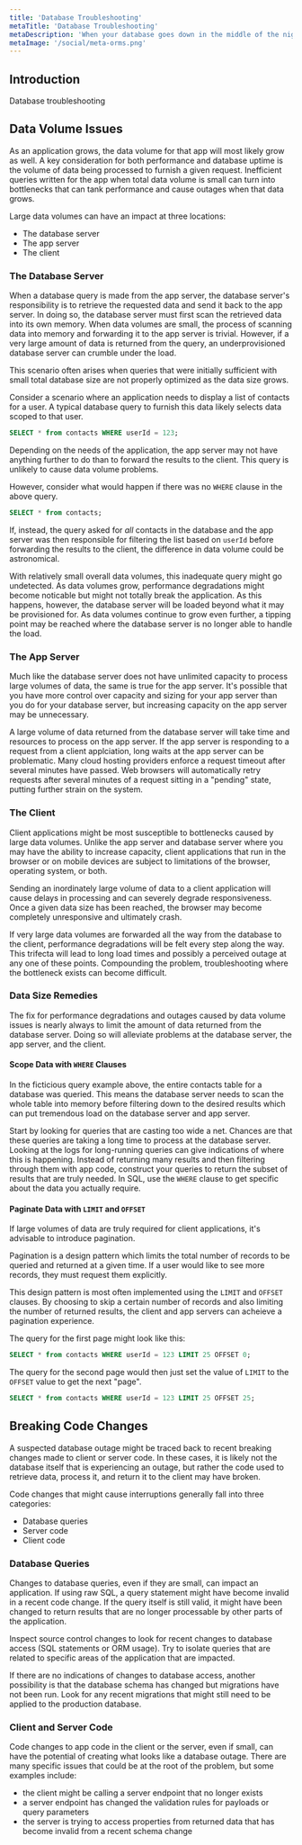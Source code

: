 ```yaml
---
title: 'Database Troubleshooting'
metaTitle: 'Database Troubleshooting'
metaDescription: 'When your database goes down in the middle of the night, the most stressful part is not knowing why. This article guides you through the possible reasons your database might be down and what you can do to fix it.'
metaImage: '/social/meta-orms.png'
---
```


## Introduction

Database troubleshooting

## Data Volume Issues

As an application grows, the data volume for that app will most likely grow as well. A key consideration for both performance and database uptime is the volume of data being processed to furnish a given request. Inefficient queries written for the app when total data volume is small can turn into bottlenecks that can tank performance and cause outages when that data grows.

Large data volumes can have an impact at three locations:

- The database server
- The app server
- The client

### The Database Server

When a database query is made from the app server, the database server's responsibility is to retrieve the requested data and send it back to the app server. In doing so, the database server must first scan the retrieved data into its own memory. When data volumes are small, the process of scanning data into memory and forwarding it to the app server is trivial. However, if a very large amount of data is returned from the query, an underprovisioned database server can crumble under the load.

This scenario often arises when queries that were initially sufficient with small total database size are not properly optimized as the data size grows.

Consider a scenario where an application needs to display a list of contacts for a user. A typical database query to furnish this data likely selects data scoped to that user.

```sql
SELECT * from contacts WHERE userId = 123;
```

Depending on the needs of the application, the app server may not have anything further to do than to forward the results to the client. This query is unlikely to cause data volume problems.

However, consider what would happen if there was no `WHERE` clause in the above query.

```sql
SELECT * from contacts;
```

If, instead, the query asked for _all_ contacts in the database and the app server was then responsible for filtering the list based on `userId` before forwarding the results to the client, the difference in data volume could be astronomical.

With relatively small overall data volumes, this inadequate query might go undetected. As data volumes grow, performance degradations might become noticable but might not totally break the application. As this happens, however, the database server will be loaded beyond what it may be provisioned for. As data volumes continue to grow even further, a tipping point may be reached where the database server is no longer able to handle the load.

### The App Server

Much like the database server does not have unlimited capacity to process large volumes of data, the same is true for the app server. It's possible that you have more control over capacity and sizing for your app server than you do for your database server, but increasing capacity on the app server may be unnecessary.

A large volume of data returned from the database server will take time and resources to process on the app server. If the app server is responding to a request from a client applciation, long waits at the app server can be problematic. Many cloud hosting providers enforce a request timeout after several minutes have passed. Web browsers will automatically retry requests after several minutes of a request sitting in a "pending" state, putting further strain on the system.

### The Client

Client applications might be most susceptible to bottlenecks caused by large data volumes. Unlike the app server and database server where you may have the ability to increase capacity, client applications that run in the browser or on mobile devices are subject to limitations of the browser, operating system, or both.

Sending an inordinately large volume of data to a client application will cause delays in processing and can severely degrade responsiveness. Once a given data size has been reached, the browser may become completely unresponsive and ultimately crash.

If very large data volumes are forwarded all the way from the database to the client, performance degradations will be felt every step along the way. This trifecta will lead to long load times and possibly a perceived outage at any one of these points. Compounding the problem, troubleshooting where the bottleneck exists can become difficult.

### Data Size Remedies

The fix for performance degradations and outages caused by data volume issues is nearly always to limit the amount of data returned from the database server. Doing so will alleviate problems at the database server, the app server, and the client.

#### Scope Data with `WHERE` Clauses

In the ficticious query example above, the entire contacts table for a database was queried. This means the database server needs to scan the whole table into memory before filtering down to the desired results which can put tremendous load on the database server and app server.

Start by looking for queries that are casting too wide a net. Chances are that these queries are taking a long time to process at the database server. Looking at the logs for long-running queries can give indications of where this is happening. Instead of returning many results and then filtering through them with app code, construct your queries to return the subset of results that are truly needed. In SQL, use the `WHERE` clause to get specific about the data you actually require.

#### Paginate Data with `LIMIT` and `OFFSET`

If large volumes of data are truly required for client applications, it's advisable to introduce pagination.

Pagination is a design pattern which limits the total number of records to be queried and returned at a given time. If a user would like to see more records, they must request them explicitly.

This design pattern is most often implemented using the `LIMIT` and `OFFSET` clauses. By choosing to skip a certain number of records and also limiting the number of returned results, the client and app servers can acheieve a pagination experience.

The query for the first page might look like this:

```sql
SELECT * from contacts WHERE userId = 123 LIMIT 25 OFFSET 0;
```

The query for the second page would then just set the value of `LIMIT` to the `OFFSET` value to get the next "page".

```sql
SELECT * from contacts WHERE userId = 123 LIMIT 25 OFFSET 25;
```

## Breaking Code Changes

A suspected database outage might be traced back to recent breaking changes made to client or server code. In these cases, it is likely not the database itself that is experiencing an outage, but rather the code used to retrieve data, process it, and return it to the client may have broken.

Code changes that might cause interruptions generally fall into three categories:

- Database queries
- Server code
- Client code

### Database Queries

Changes to database queries, even if they are small, can impact an application. If using raw SQL, a query statement might have become invalid in a recent code change. If the query itself is still valid, it might have been changed to return results that are no longer processable by other parts of the application.

Inspect source control changes to look for recent changes to database access (SQL statements or ORM usage). Try to isolate queries that are related to specific areas of the application that are impacted.

If there are no indications of changes to database access, another possibility is that the database schema has changed but migrations have not been run. Look for any recent migrations that might still need to be applied to the production database.

### Client and Server Code

Code changes to app code in the client or the server, even if small, can have the potential of creating what looks like a database outage. There are many specific issues that could be at the root of the problem, but some examples include:

- the client might be calling a server endpoint that no longer exists
- a server endpoint has changed the validation rules for payloads or query parameters
- the server is trying to access properties from returned data that has become invalid from a recent schema change
